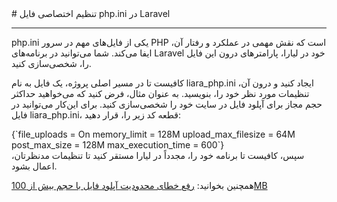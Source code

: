 

<Layout>
<Head>
<title>مستندات تنظیم اختصاصی php.ini در Laravel - لیارا</title>
</Head>
# تنظیم اختصاصی فایل php.ini در Laravel
<hr className="mb-2" />

<Important>php.ini</Important> یکی از فایل‌های مهم در سرور PHP است که نقش مهمی در عملکرد و رفتار آن، ایفا می‌کند. شما می‌توانید در برنامه‌های 
Laravel خود در لیارا، پارامترهای درون این فایل را، شخصی‌سازی کنید.

کافیست تا در مسیر اصلی پروژه، یک فایل به نام <Important>liara_php.ini</Important> ایجاد کنید و درون آن، تنظیمات مورد نظر خود را، بنویسید. به عنوان مثال، فرض کنید که می‌خواهید حداکثر حجم مجاز برای آپلود فایل در سایت خود را شخصی‌سازی کنید. برای این‌کار می‌توانید در فایل <Important>liara_php.ini</Important>، قطعه کد زیر را، قرار دهید:

<div className="h-2" />
<div dir="ltr">
<Highlight className='ini'>
{`file_uploads = On
memory_limit = 128M
upload_max_filesize = 64M
post_max_size = 128M
max_execution_time = 600`}
</Highlight>
</div>
<div className="h-2" />
سپس، کافیست تا برنامه خود را، مجدداً در لیارا مستقر کنید تا تنظیمات مدنظرتان، اعمال بشود.

<Alert variant='success'>
<p>
  همچنین بخوانید: <a href="/paas/laravel/fix-common-errors/upload-limit-size" className="text-[#2196f3] ">رفع خطای محدودیت آپلود فایل با حجم بیش از 100MB</a>
</p>
</Alert>
<NextPage next="./use-queues" />
</Layout>